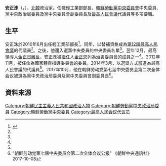 {{noteTA
|G1=Country
|1=zh:北朝鮮; zh-cn:朝鲜; zh-tw:朝鮮; zh-hk:朝鮮; zh-sg:朝鲜;
}}
'''安正洙'''（{{lang|ko|안정수}}，{{bd|1951年||||}}），[[北韓|北韓]]政治家，任職輕工業部部長、[[朝鮮勞動黨中央委員會|朝鮮勞動黨中央委員會]]中央委員、黨中央政治局委員及黨中央委員會副委員長及[[最高人民會議|最高人民會議]]代議員等多項要職。

==生平==
安正洙於2010年6月出任輕工業部部長<ref name="unikorea">{{Cite web |url=http://nkinfo.unikorea.go.kr/nkp/theme/viewPeople.do?pageIndex=6&nkpmno=25238&nkPrsnKornm=&fromYear=&fromMonth=&toYear=&toMonth=&nkPrsnBirthGnacd=&nkPrsnSchulNm=&nkPrsnCareerCn=%EC%B5%9C%EA%B3%A0%EC%9D%B8%EB%AF%BC%ED%9A%8C%EC%9D%98+%EC%A0%9C13%EA%B8%B0+%EB%8C%80%EC%9D%98%EC%9B%90&nkOrgNm= |title=안정수 |access-date=2014-04-23 |archive-date=2019-11-30 |archive-url=https://web.archive.org/web/20191130222247/https://nkinfo.unikorea.go.kr/nkp/theme/viewPeople.do?pageIndex=6&nkpmno=25238&nkPrsnKornm=&fromYear=&fromMonth=&toYear=&toMonth=&nkPrsnBirthGnacd=&nkPrsnSchulNm=&nkPrsnCareerCn=%EC%B5%9C%EA%B3%A0%EC%9D%B8%EB%AF%BC%ED%9A%8C%EC%9D%98+%EC%A0%9C13%EA%B8%B0+%EB%8C%80%EC%9D%98%EC%9B%90&nkOrgNm= |dead-url=no }}</ref>。同年，以替補資格成為[[2009年朝鮮民主主義人民共和國最高人民會議選舉|第12屆最高人民會議]]的代議員<ref name="unikorea"/>。之後，他還入選黨中央委員的中央委員名單<ref name="unikorea"/>。翌年12月，最高領導人[[金正日之死|金正日離世]]，安正洙被繼任人[[金正恩|金正恩]]列為治喪委員會的成員之一<ref name="unikorea"/>。2012年11月，被任命為國家體育指導委員會的委員。2014年3月，以選舉方式當選為最高人民會議的代議員<ref name="unikorea"/>。2017年10月，他在朝鲜劳动党第七届中央委员会第二次全体会议被選為黨中央政治局委員及黨中央委員會副委員長<ref>"朝鲜劳动党第七届中央委员会第二次全体会议公报" 《朝鮮中央通訊社》 2017-10-08</ref>。


==資料來源==
{{reflist}}

[[Category:朝鮮民主主義人民共和國政治人物|Category:朝鮮民主主義人民共和國政治人物]]
[[Category:朝鮮勞動黨中央政治局委員|Category:朝鮮勞動黨中央政治局委員]]
[[Category:朝鮮勞動黨中央委員|Category:朝鮮勞動黨中央委員]]
[[Category:最高人民会议代议员|Category:最高人民会议代议员]]